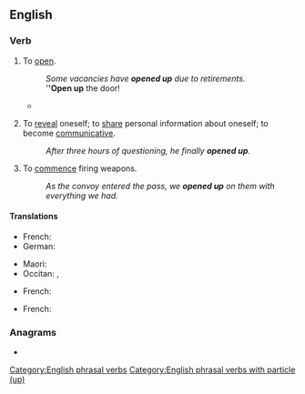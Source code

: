 ==English==

===Verb===
{{en-verb|opens up|opening up|opened up}}

# {{lb|en|intransitive|transitive}} To [[open]].
#: ''Some vacancies have '''opened up''' due to retirements.''
#: '''''Open up''' the door!
#* {{quote-journal
|date=February 1, 2011
|author=Phil McNulty
|title=Arsenal 2 - 1 Everton
|work=BBC
|url=http://news.bbc.co.uk/sport2/hi/football/eng_prem/9379477.stm
|page=
|passage=Wilshere then '''opened up''' Everton's defence, but Van Persie lifted his finish over the onrushing Howard and also over the bar.}}
# {{lb|en|intransitive}} To [[reveal]] oneself; to [[share]] personal information about oneself; to become [[communicative]].
#: ''After three hours of questioning, he finally '''opened up'''.''
# {{lb|en|intransitive}} To [[commence]] firing weapons.
#: ''As the convoy entered the pass, we '''opened up''' on them with everything we had.''

====Translations====
{{trans-top|to open}}
* French: {{t+|fr|ouvrir}}
* German: {{t+|de|öffnen}}
{{trans-mid}}
* Maori: {{t|mi|matapihipihi}}
* Occitan: {{t+|oc|obrir}}, {{t+|oc|dobrir}}
{{trans-bottom}}

{{trans-top|to become communicative}}
* French: {{t+|fr|s'ouvrir}}
{{trans-mid}}
{{trans-bottom}}

{{trans-top|to commence firing weapons}}
* French: {{t+|fr|ouvrir le feu}}
{{trans-mid}}
{{trans-bottom}}

===Anagrams===
* {{anagrams|en|a=enoppu|unpope}}

[[Category:English phrasal verbs]]
[[Category:English phrasal verbs with particle (up)]]